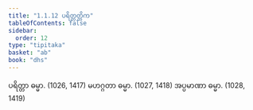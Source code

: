 ```yaml
---
title: "1.1.12 ပရိတ္တတ္တိက"
tableOfContents: false
sidebar:
  order: 12
type: "tipitaka"
basket: "ab"
book: "dhs"
---
```



<DynamicBreadcrumb />

<Division number="12" book="dhs" e="ch" v="29" p="2">

<Paragraph number="35" book="dhs">
ပရိတ္တာ ဓမ္မာ. (<Emphasis>1026, 1417</Emphasis>)
</Paragraph>

<Paragraph number="36" book="dhs">
မဟဂ္ဂတာ ဓမ္မာ. (<Emphasis>1027, 1418</Emphasis>)
</Paragraph>

<Paragraph number="37" book="dhs">
အပ္ပမာဏာ ဓမ္မာ. (<Emphasis>1028, 1419</Emphasis>)
</Paragraph>
</Division>